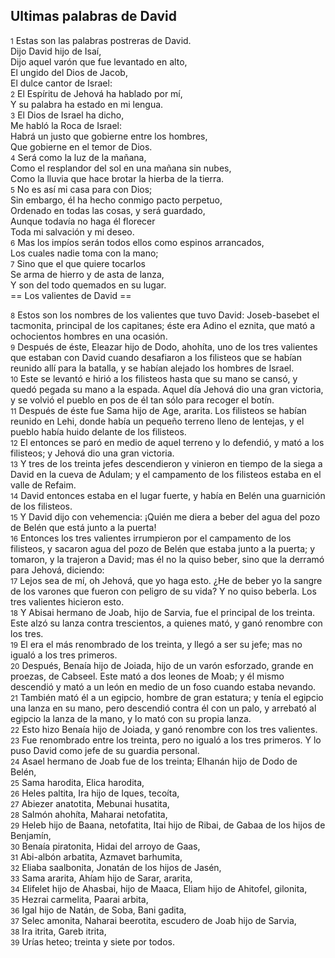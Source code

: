== Ultimas palabras de David ==

{{anchor|1}} <small>1</small> Estas son las palabras postreras de David.<br>
Dijo David hijo de Isaí,<br>
Dijo aquel varón que fue levantado en alto,<br>
El ungido del Dios de Jacob,<br>
El dulce cantor de Israel:<br>
{{anchor|2}} <small>2</small> El Espíritu de Jehová ha hablado por mí,<br>
Y su palabra ha estado en mi lengua.<br>
{{anchor|3}} <small>3</small> El Dios de Israel ha dicho,<br>
Me habló la Roca de Israel:<br>
Habrá un justo que gobierne entre los hombres,<br>
Que gobierne en el temor de Dios.<br>
{{anchor|4}} <small>4</small> Será como la luz de la mañana,<br>
Como el resplandor del sol en una mañana sin nubes,<br>
Como la lluvia que hace brotar la hierba de la tierra.<br>
{{anchor|5}} <small>5</small> No es así mi casa para con Dios;<br>
Sin embargo, él ha hecho conmigo pacto perpetuo,<br>
Ordenado en todas las cosas, y será guardado,<br>
Aunque todavía no haga él florecer<br>
Toda mi salvación y mi deseo.<br>
{{anchor|6}} <small>6</small> Mas los impíos serán todos ellos como espinos arrancados,<br>
Los cuales nadie toma con la mano;<br>
{{anchor|7}} <small>7</small> Sino que el que quiere tocarlos<br>
Se arma de hierro y de asta de lanza,<br>
Y son del todo quemados en su lugar.<br>
== Los valientes de David ==

{{anchor|8}} <small>8</small> Estos son los nombres de los valientes que tuvo David: Joseb-basebet el tacmonita, principal de los capitanes; éste era Adino el eznita, que mató a ochocientos hombres en una ocasión.<br>
{{anchor|9}} <small>9</small> Después de éste, Eleazar hijo de Dodo, ahohíta, uno de los tres valientes que estaban con David cuando desafiaron a los filisteos que se habían reunido allí para la batalla, y se habían alejado los hombres de Israel.<br>
{{anchor|10}} <small>10</small> Este se levantó e hirió a los filisteos hasta que su mano se cansó, y quedó pegada su mano a la espada. Aquel día Jehová dio una gran victoria, y se volvió el pueblo en pos de él tan sólo para recoger el botín.<br>
{{anchor|11}} <small>11</small> Después de éste fue Sama hijo de Age, ararita. Los filisteos se habían reunido en Lehi, donde había un pequeño terreno lleno de lentejas, y el pueblo había huido delante de los filisteos.<br>
{{anchor|12}} <small>12</small> El entonces se paró en medio de aquel terreno y lo defendió, y mató a los filisteos; y Jehová dio una gran victoria.<br>
{{anchor|13}} <small>13</small> Y tres de los treinta jefes descendieron y vinieron en tiempo de la siega a David en la cueva de Adulam; y el campamento de los filisteos estaba en el valle de Refaim.<br>
{{anchor|14}} <small>14</small> David entonces estaba en el lugar fuerte, y había en Belén una guarnición de los filisteos.<br>
{{anchor|15}} <small>15</small> Y David dijo con vehemencia: ¡Quién me diera a beber del agua del pozo de Belén que está junto a la puerta!<br>
{{anchor|16}} <small>16</small> Entonces los tres valientes irrumpieron por el campamento de los filisteos, y sacaron agua del pozo de Belén que estaba junto a la puerta; y tomaron, y la trajeron a David; mas él no la quiso beber, sino que la derramó para Jehová, diciendo:<br>
{{anchor|17}} <small>17</small> Lejos sea de mí, oh Jehová, que yo haga esto. ¿He de beber yo la sangre de los varones que fueron con peligro de su vida? Y no quiso beberla. Los tres valientes hicieron esto.<br>
{{anchor|18}} <small>18</small> Y Abisai hermano de Joab, hijo de Sarvia, fue el principal de los treinta. Este alzó su lanza contra trescientos, a quienes mató, y ganó renombre con los tres.<br>
{{anchor|19}} <small>19</small> El era el más renombrado de los treinta, y llegó a ser su jefe; mas no igualó a los tres primeros.<br>
{{anchor|20}} <small>20</small> Después, Benaía hijo de Joiada, hijo de un varón esforzado, grande en proezas, de Cabseel. Este mató a dos leones de Moab; y él mismo descendió y mató a un león en medio de un foso cuando estaba nevando.<br>
{{anchor|21}} <small>21</small> También mató él a un egipcio, hombre de gran estatura; y tenía el egipcio una lanza en su mano, pero descendió contra él con un palo, y arrebató al egipcio la lanza de la mano, y lo mató con su propia lanza.<br>
{{anchor|22}} <small>22</small> Esto hizo Benaía hijo de Joiada, y ganó renombre con los tres valientes.<br>
{{anchor|23}} <small>23</small> Fue renombrado entre los treinta, pero no igualó a los tres primeros. Y lo puso David como jefe de su guardia personal.<br>
{{anchor|24}} <small>24</small> Asael hermano de Joab fue de los treinta; Elhanán hijo de Dodo de Belén,<br>
{{anchor|25}} <small>25</small> Sama harodita, Elica harodita,<br>
{{anchor|26}} <small>26</small> Heles paltita, Ira hijo de Iques, tecoíta,<br>
{{anchor|27}} <small>27</small> Abiezer anatotita, Mebunai husatita,<br>
{{anchor|28}} <small>28</small> Salmón ahohíta, Maharai netofatita,<br>
{{anchor|29}} <small>29</small> Heleb hijo de Baana, netofatita, Itai hijo de Ribai, de Gabaa de los hijos de Benjamín,<br>
{{anchor|30}} <small>30</small> Benaía piratonita, Hidai del arroyo de Gaas,<br>
{{anchor|31}} <small>31</small> Abi-albón arbatita, Azmavet barhumita,<br>
{{anchor|32}} <small>32</small> Eliaba saalbonita, Jonatán de los hijos de Jasén,<br>
{{anchor|33}} <small>33</small> Sama ararita, Ahíam hijo de Sarar, ararita,<br>
{{anchor|34}} <small>34</small> Elifelet hijo de Ahasbai, hijo de Maaca, Eliam hijo de Ahitofel, gilonita,<br>
{{anchor|35}} <small>35</small> Hezrai carmelita, Paarai arbita,<br>
{{anchor|36}} <small>36</small> Igal hijo de Natán, de Soba, Bani gadita,<br>
{{anchor|37}} <small>37</small> Selec amonita, Naharai beerotita, escudero de Joab hijo de Sarvia,<br>
{{anchor|38}} <small>38</small> Ira itrita, Gareb itrita,<br>
{{anchor|39}} <small>39</small> Urías heteo; treinta y siete por todos.<br>
